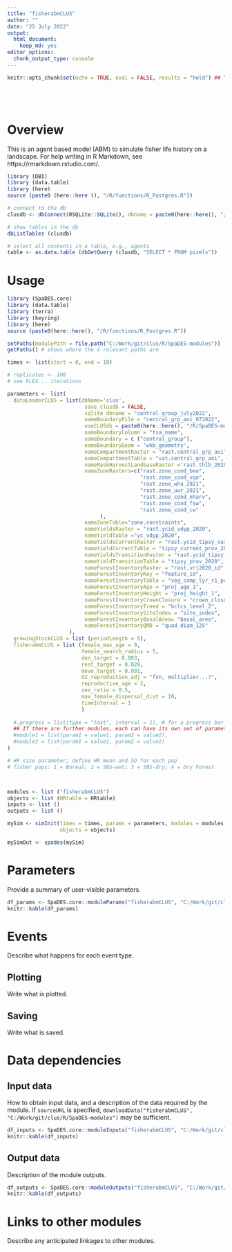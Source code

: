 ```yaml
---
title: "fisherabmCLUS"
author: ""
date: "25 July 2022"
output:
  html_document:
    keep_md: yes
editor_options:
  chunk_output_type: console
---
```


```r
knitr::opts_chunk$set(echo = TRUE, eval = FALSE, results = "hold") ## TODO: use 'eval = TRUE'






```

# Overview

This is an agent based model (ABM) to simulate fisher life history on a landscape. 
For help writing in R Markdown, see https://rmarkdown.rstudio.com/.

```r
library (DBI)
library (data.table)
library (here)
source (paste0 (here::here (), "/R/functions/R_Postgres.R"))

# connect to the db
clusdb <- dbConnect(RSQLite::SQLite(), dbname = paste0(here::here(), "/R/scenarios/test_flex2/fisherABM_test_clusdb.sqlite"))

# show tables in the db
dbListTables (clusdb)

# select all contents in a table, e.g., agents
table <- as.data.table (dbGetQuery (clusdb, "SELECT * FROM pixels"))


```



# Usage

```r
library (SpaDES.core)
library (data.table)
library (terra)
library (keyring)
library (here)
source (paste0(here::here(), "/R/functions/R_Postgres.R"))

setPaths(modulePath = file.path("C:/Work/git/clus/R/SpaDES-modules"))
getPaths() # shows where the 4 relevant paths are

times <- list(start = 0, end = 10)

# replicates <- 100
# see FLEX... iterations

parameters <- list(
  dataLoaderCLUS = list(dbName='clus',
                         save_clusdb = FALSE,
                         sqlite_dbname = "central_group_july2022", 
                         nameBoundaryFile = "central_grp_aoi_072022",
                         useCLUSdb = paste0(here::here(), "/R/SpaDES-modules/fisherabmCLUS/test.sqlite"),
                         nameBoundaryColumn = "tsa_name", 
                         nameBoundary = c ("central_group"), 
                         nameBoundaryGeom = 'wkb_geometry',
                         nameCompartmentRaster = "rast.central_grp_aoi",
                         nameCompartmentTable = "vat.central_grp_aoi",
                         nameMaskHarvestLandbaseRaster ='rast.thlb_2020', 
                         nameZoneRasters=c("rast.zone_cond_beo", 
                                           "rast.zone_cond_vqo", 
                                           "rast.zone_wha_2021", 
                                           "rast.zone_uwr_2021",  
                                           "rast.zone_cond_nharv", 
                                           "rast.zone_cond_fsw", 
                                           "rast.zone_cond_cw"
                              ),
                         nameZoneTable="zone.constraints", 
                         nameYieldsRaster = "rast.ycid_vdyp_2020",
                         nameYieldTable ="yc_vdyp_2020",
                         nameYieldsCurrentRaster = "rast.ycid_tipsy_current_2020",
                         nameYieldCurrentTable = "tipsy_current_prov_2020",
                         nameYieldsTransitionRaster = "rast.ycid_tipsy_prov_2020", 
                         nameYieldTransitionTable = "tipsy_prov_2020", 
                         nameForestInventoryRaster = "rast.vri2020_id", 
                         nameForestInventoryKey = "feature_id",                     
                         nameForestInventoryTable = "veg_comp_lyr_r1_poly2020",
                         nameForestInventoryAge = "proj_age_1",  
                         nameForestInventoryHeight = "proj_height_1",
                         nameForestInventoryCrownClosure = "crown_closure",
                         nameForestInventoryTreed = "bclcs_level_2",
                         nameForestInventorySiteIndex = "site_index",
                         nameForestInventoryBasalArea= "basal_area",
                         nameForestInventoryQMD = "quad_diam_125"
                    ),
  growingStockCLUS = list (periodLength = 5),
  fisherabmCLUS = list (female_max_age = 9,
                        female_search_radius = 5,
                        den_target = 0.003, 
                        rest_target = 0.028,
                        move_target = 0.091,
                        d2_reproduction_adj = "fxn, multiplier...?",
                        reproductive_age = 2,
                        sex_ratio = 0.5,
                        max_female_dispersal_dist = 10,
                        timeInterval = 1
                        )
    
  #.progress = list(type = "text", interval = 1), # for a progress bar
  ## If there are further modules, each can have its own set of parameters:
  #module1 = list(param1 = value1, param2 = value2),
  #module2 = list(param1 = value1, param2 = value2)
)

# HR size parameter; define HR mean and SD for each pop
# fisher pops: 1 = Boreal; 2 = SBS-wet; 3 = SBS-dry; 4 = Dry Forest



modules <- list ("fisherabmCLUS")
objects <- list (HRtable = HRtable)
inputs <- list ()
outputs <- list ()

mySim <- simInit(times = times, params = parameters, modules = modules,
                 objects = objects)

mySimOut <- spades(mySim)
```

# Parameters

Provide a summary of user-visible parameters.

```r
df_params <- SpaDES.core::moduleParams("fisherabmCLUS", "C:/Work/git/clus/R/SpaDES-modules")
knitr::kable(df_params)
```

# Events

Describe what happens for each event type.

## Plotting

Write what is plotted.

## Saving

Write what is saved.

# Data dependencies

## Input data

How to obtain input data, and a description of the data required by the module.
If `sourceURL` is specified, `downloadData("fisherabmCLUS", "C:/Work/git/clus/R/SpaDES-modules")` may be sufficient.

```r
df_inputs <- SpaDES.core::moduleInputs("fisherabmCLUS", "C:/Work/git/clus/R/SpaDES-modules")
knitr::kable(df_inputs)
```

## Output data

Description of the module outputs.

```r
df_outputs <- SpaDES.core::moduleOutputs("fisherabmCLUS", "C:/Work/git/clus/R/SpaDES-modules")
knitr::kable(df_outputs)
```

# Links to other modules

Describe any anticipated linkages to other modules.
